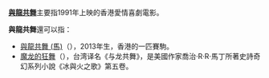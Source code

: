 {{not|與郎共舞}}
'''[[與龍共舞|與龍共舞]]'''主要指1991年上映的香港愛情喜劇電影。

'''與龍共舞'''還可以指：
* [[與龍共舞_(馬)|與龍共舞 (馬)]]（{{lang|en|Dances With Dragon}}），2013年生，香港的一匹賽駒。
* [[魔龙的狂舞|魔龙的狂舞]]（{{lang|en|A Dance with Dragons}}），台湾译名《与龙共舞》，是美國作家喬治·R·R·馬丁所著史詩奇幻系列小說《冰與火之歌》第五卷。

{{dab|Cat=四字消歧義}}